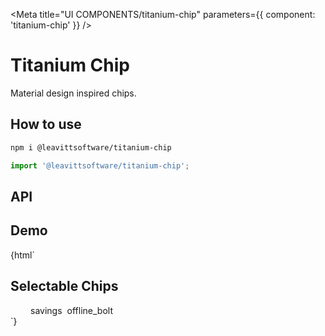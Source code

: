 

<Meta title="UI COMPONENTS/titanium-chip" parameters={{ component: 'titanium-chip' }} />

# Titanium Chip

Material design inspired chips.

## How to use

```bash
npm i @leavittsoftware/titanium-chip
```

```js
import '@leavittsoftware/titanium-chip';
```

## API

<ArgsTable of="titanium-chip" />

## Demo

<Canvas withToolbar>
  <Story name="Docs">
    {html` <titanium-chip label="James Franco" src="https://mapi.leavitt.com/People(771130)/Default.Picture(size=32)"></titanium-chip>
      <titanium-chip label="James Franco" closeable src="https://mapi.leavitt.com/People(771130)/Default.Picture(size=32)"></titanium-chip>
      <h2>Selectable Chips</h2>
      <div style="display:grid;grid-auto-flow:column;gap:8px;grid-auto-columns: min-content;">
        <titanium-chip name="Prices" selectable label="1000"></titanium-chip>
        <titanium-chip name="Prices" selectable label="2000"></titanium-chip>
        <titanium-chip name="Prices" selectable label="James Franco" src="https://cdn.leavitt.com/user-771130-32.jpeg"></titanium-chip>
        <titanium-chip
          name="Prices"
          selectable
          label="Bad image link"
          src="https://cdn.leavitt.com/user-abc123-32.jpeg"
          fallbackSrc="https://www.leavitt.com/application/themes/lg/img/logo/leavitt-group-logo.svg"
        ></titanium-chip>
        <titanium-chip name="Cash" selectable label="Bad image link"> <mwc-icon slot="chip-icon">savings</mwc-icon></titanium-chip>
        <titanium-chip name="Offline" selectable label="Bad image link"> <mwc-icon slot="chip-icon">offline_bolt</mwc-icon></titanium-chip>
      </div>`}
  </Story>
</Canvas>

